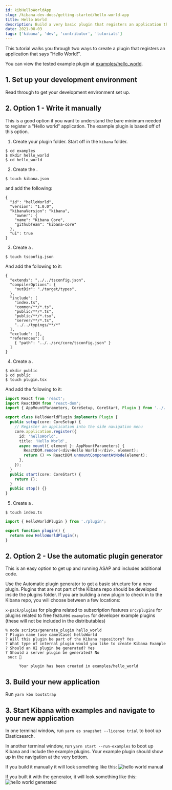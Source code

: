---
id: kibHelloWorldApp
slug: /kibana-dev-docs/getting-started/hello-world-app
title: Hello World
description: Build a very basic plugin that registers an application that says "Hello World!".
date: 2021-08-03
tags: ['kibana', 'dev', 'contributor', 'tutorials']
---

This tutorial walks you through two ways to create a plugin that registers an application that says "Hello World!".

You can view the tested example plugin at [examples/hello_world](https://github.com/elastic/kibana/tree/main/examples/hello_world).

## 1. Set up your development environment

Read through <DocLink id="kibDevTutorialSetupDevEnv" text="these instructions"/> to get your development environment set up.

## 2. Option 1 - Write it manually

This is a good option if you want to understand the bare minimum needed to register a "Hello world" application. The example plugin is based off of this option.

1. Create your plugin folder. Start off in the `kibana` folder.

```
$ cd examples
$ mkdir hello_world
$ cd hello_world
```

2. Create the <DocLink id="kibDevAnatomyOfAPlugin" section="kibanajson" text="kibana.json manifest file"/>.

```
$ touch kibana.json
```

and add the following:

```
{
  "id": "helloWorld",
  "version": "1.0.0",
  "kibanaVersion": "kibana",
    "owner": {
    "name": "Kibana Core",
    "githubTeam": "kibana-core"
  },
  "ui": true
}
```

3. Create a <DocLink id="kibDevAnatomyOfAPlugin" section="tsconfigjson" text="tsconfig.json file" />.

```
$ touch tsconfig.json
```

And add the following to it:

```
{
  "extends": "../../tsconfig.json",
  "compilerOptions": {
    "outDir": "./target/types",
  },
  "include": [
    "index.ts",
    "common/**/*.ts",
    "public/**/*.ts",
    "public/**/*.tsx",
    "server/**/*.ts",
    "../../typings/**/*"
  ],
  "exclude": [],
  "references": [
    { "path": "../../src/core/tsconfig.json" }
  ]
}
```

4. Create a <DocLink id="kibDevAnatomyOfAPlugin" section="publicindexts" text="`public/plugin.tsx` file "/>.

```
$ mkdir public
$ cd public
$ touch plugin.tsx
```

And add the following to it:

```ts
import React from 'react';
import ReactDOM from 'react-dom';
import { AppMountParameters, CoreSetup, CoreStart, Plugin } from '../../../src/core/public';

export class HelloWorldPlugin implements Plugin {
  public setup(core: CoreSetup) {
    // Register an application into the side navigation menu
    core.application.register({
      id: 'helloWorld',
      title: 'Hello World',
      async mount({ element }: AppMountParameters) {
        ReactDOM.render(<div>Hello World!</div>, element);
        return () => ReactDOM.unmountComponentAtNode(element);
      },
    });
  }
  public start(core: CoreStart) {
    return {};
  }
  public stop() {}
}
```

5. Create a <DocLink id="kibDevAnatomyOfAPlugin" section="publicplugints" text="`public/index.ts` file "/>.

```
$ touch index.ts
```

```ts
import { HelloWorldPlugin } from './plugin';

export function plugin() {
  return new HelloWorldPlugin();
}
```

## 2. Option 2 - Use the automatic plugin generator

This is an easy option to get up and running ASAP and includes additional code.

Use the Automatic plugin generator to get a basic structure for a new plugin. Plugins that are not part of the Kibana repo should be developed inside the plugins folder. If you are building a new plugin to check in to the Kibana repo, you will choose between a few locations:

`x-pack/plugins` for plugins related to subscription features
`src/plugins` for plugins related to free features
`examples` for developer example plugins (these will not be included in the distributables)

```
% node scripts/generate_plugin hello_world
? Plugin name (use camelCase) helloWorld
? Will this plugin be part of the Kibana repository? Yes
? What type of internal plugin would you like to create Kibana Example
? Should an UI plugin be generated? Yes
? Should a server plugin be generated? No
 succ 🎉

      Your plugin has been created in examples/hello_world
```

## 3. Build your new application

Run `yarn kbn bootstrap`

## 3. Start Kibana with examples and navigate to your new application

In one terminal window, run `yarn es snapshot --license trial` to boot up Elasticsearch.

In another terminal window, run `yarn start --run-examples` to boot up Kibana and include the example plugins. Your example plugin should show up in the navigation at the very bottom.

If you build it manually it will look something like this:
![hello world manual](./hello_world_manual.png)

If you built it with the generator, it will look something like this:
![hello world generated](./hello_world_generated.png)
